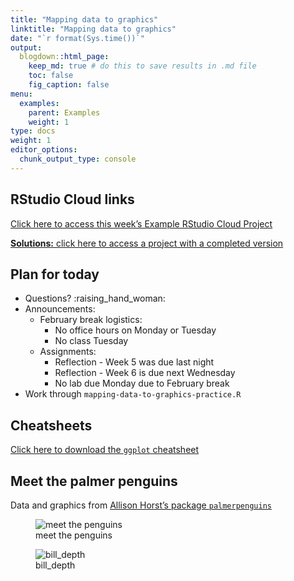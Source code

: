 ```yaml
---
title: "Mapping data to graphics"
linktitle: "Mapping data to graphics"
date: "`r format(Sys.time())`"
output:
  blogdown::html_page:
    keep_md: true # do this to save results in .md file
    toc: false
    fig_caption: false
menu:
  examples:
    parent: Examples
    weight: 1
type: docs
weight: 1
editor_options:
  chunk_output_type: console
---
```


## RStudio Cloud links

[Click here to access this week's Example RStudio Cloud Project](https://rstudio.cloud/spaces/210747/project/3640869)

[**Solutions:** click here to access a project with a completed version](https://rstudio.cloud/spaces/210747/project/3640871)


## Plan for today
- Questions? :raising_hand_woman:
- Announcements:
  - February break logistics:
    - No office hours on Monday or Tuesday
    - No class Tuesday
  - Assignments:
    - Reflection - Week 5 was due last night
    - Reflection - Week 6 is due next Wednesday
    - No lab due Monday due to February break
- Work through `mapping-data-to-graphics-practice.R`


## Cheatsheets

[Click here to download the `ggplot` cheatsheet](https://raw.githubusercontent.com/rstudio/cheatsheets/main/data-visualization.pdf)


## Meet the palmer penguins

Data and graphics from [Allison Horst's package `palmerpenguins`](https://allisonhorst.github.io/palmerpenguins/)

<!-- ![palmerpenguins](/example/images/05/palmerpenguins.png) -->

![meet the penguins](/example/images/05/lter_penguins.png)

![bill_depth](/example/images/05/culmen_depth.png)

